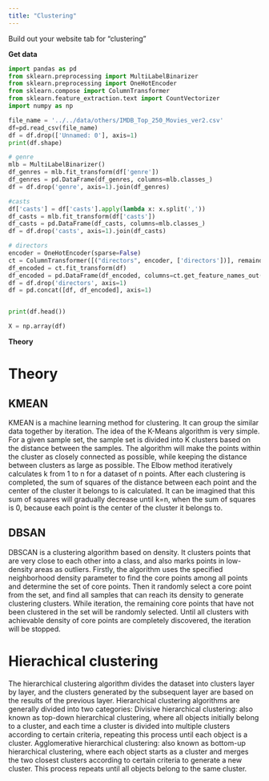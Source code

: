 ```yaml
---
title: "Clustering"
---
```


Build out your website tab for "clustering"

**Get data**
```python
import pandas as pd
from sklearn.preprocessing import MultiLabelBinarizer
from sklearn.preprocessing import OneHotEncoder
from sklearn.compose import ColumnTransformer
from sklearn.feature_extraction.text import CountVectorizer
import numpy as np

file_name = '../../data/others/IMDB_Top_250_Movies_ver2.csv'
df=pd.read_csv(file_name)  
df = df.drop(['Unnamed: 0'], axis=1)
print(df.shape)

# genre
mlb = MultiLabelBinarizer()
df_genres = mlb.fit_transform(df['genre'])
df_genres = pd.DataFrame(df_genres, columns=mlb.classes_)
df = df.drop('genre', axis=1).join(df_genres)

#casts
df['casts'] = df['casts'].apply(lambda x: x.split(','))
df_casts = mlb.fit_transform(df['casts'])
df_casts = pd.DataFrame(df_casts, columns=mlb.classes_)
df = df.drop('casts', axis=1).join(df_casts)

# directors
encoder = OneHotEncoder(sparse=False)
ct = ColumnTransformer([("directors", encoder, ['directors'])], remainder='passthrough')
df_encoded = ct.fit_transform(df)
df_encoded = pd.DataFrame(df_encoded, columns=ct.get_feature_names_out())
df = df.drop('directors', axis=1)
df = pd.concat([df, df_encoded], axis=1)


print(df.head())

X = np.array(df)

```

**Theory**

# Theory

## KMEAN
KMEAN is a machine learning method for clustering. It can group the similar data together by iteration.
The idea of the K-Means algorithm is very simple. For a given sample set, the sample set is divided into K clusters based on the distance between the samples. The algorithm will make the points within the cluster as closely connected as possible, while keeping the distance between clusters as large as possible. The Elbow method iteratively calculates k from 1 to n for a dataset of n points. After each clustering is completed, the sum of squares of the distance between each point and the center of the cluster it belongs to is calculated. It can be imagined that this sum of squares will gradually decrease until k=n, when the sum of squares is 0, because each point is the center of the cluster it belongs to.

## DBSAN
DBSCAN is a clustering algorithm based on density. It clusters points that are very close to each other into a class, and also marks points in low-density areas as outliers. Firstly, the algorithm uses the specified neighborhood density parameter to find the core points among all points and determine the set of core points. Then it randomly select a core point from the set, and find all samples that can reach its density to generate clustering clusters. While iteration, the remaining core points that have not been clustered in the set will be randomly selected. Until all clusters with achievable density of core points are completely discovered, the iteration will be stopped.

# Hierachical clustering
The hierarchical clustering algorithm divides the dataset into clusters layer by layer, and the clusters generated by the subsequent layer are based on the results of the previous layer. Hierarchical clustering algorithms are generally divided into two categories:
Divisive hierarchical clustering: also known as top-down hierarchical clustering, where all objects initially belong to a cluster, and each time a cluster is divided into multiple clusters according to certain criteria, repeating this process until each object is a cluster.
Agglomerative hierarchical clustering: also known as bottom-up hierarchical clustering, where each object starts as a cluster and merges the two closest clusters according to certain criteria to generate a new cluster. This process repeats until all objects belong to the same cluster.
